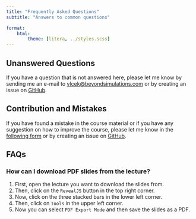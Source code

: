 ```yaml
---
title: "Frequently Asked Questions"
subtitle: "Answers to common questions"

format:
    html:
        theme: [litera, ../styles.scss]
---
```

## Unanswered Questions
If you have a question that is not answered here, please let me know by sending me an e-mail to [vlcek@beyondsimulations.com](mailto:vlcek@beyondsimulations.com?subject=Programming%20with%20Python%20-%20KLU24%3A%20%3CYour%20subject%3E) or by creating an issue on [GitHub](https://github.com/beyondsimulations/Introduction-to-Python/issues).

## Contribution and Mistakes
If you have found a mistake in the course material or if you have any suggestion on how to improve the course, please let me know in the [following form](https://tally.so/r/w7oapa) or by creating an issue on [GitHub](https://github.com/beyondsimulations/Introduction-to-Python/issues).

## FAQs

### How can I download PDF slides from the lecture?

1. First, open the lecture you want to download the slides from. 
2. Then, click on the `RevealJS` button in the top right corner.
3. Now, click on the three stacked bars in the lower left corner.
4. Then, click on `Tools` in the upper left corner.
5. Now you can select `PDF Export Mode` and then save the slides as a PDF.